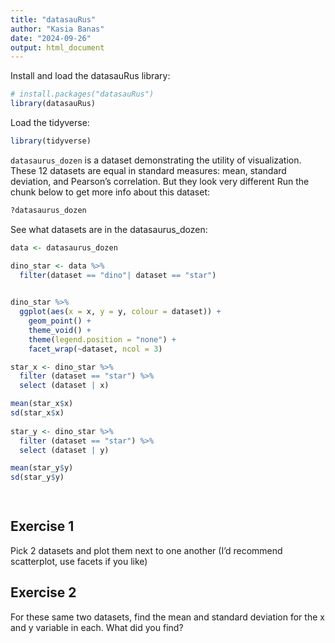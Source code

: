 ```yaml
---
title: "datasauRus"
author: "Kasia Banas"
date: "2024-09-26"
output: html_document
---
```


Install and load the datasauRus library:

```r
# install.packages("datasauRus")
library(datasauRus)
```

Load the tidyverse: 
```r
library(tidyverse)
```

`datasaurus_dozen` is a dataset demonstrating the utility of visualization. 
These 12 datasets are equal in standard measures: mean, standard deviation, 
and Pearson's correlation. But they look very different
Run the chunk below to get more info about this dataset:

```r
?datasaurus_dozen
```

See what datasets are in the datasaurus_dozen:

```r
data <- datasaurus_dozen

dino_star <- data %>% 
  filter(dataset == "dino"| dataset == "star") 
  

dino_star %>% 
  ggplot(aes(x = x, y = y, colour = dataset)) +
    geom_point() +
    theme_void() +
    theme(legend.position = "none") +
    facet_wrap(~dataset, ncol = 3)

star_x <- dino_star %>% 
  filter (dataset == "star") %>% 
  select (dataset | x)

mean(star_x$x)
sd(star_x$x)
     
star_y <- dino_star %>% 
  filter (dataset == "star") %>% 
  select (dataset | y)

mean(star_y$y)
sd(star_y$y)

  

```

## Exercise 1
Pick 2 datasets and plot them next to one another
(I'd recommend scatterplot, use facets if you like)

## Exercise 2
For these same two datasets, find the mean and standard deviation
for the x and y variable in each. What did you find? 
